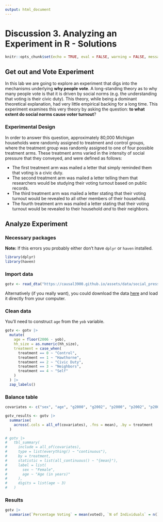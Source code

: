 ```yaml
---
output: html_document
---
```


# Discussion 3. Analyzing an Experiment in R - Solutions

```r
knitr::opts_chunk$set(echo = TRUE, eval = FALSE, warning = FALSE, message = FALSE)
```

## Get out and Vote Experiment

In this lab we are going to explore an experiment that digs into the mechanisms
underlying __why people vote__. A long-standing theory as to why many people
vote is that it is driven by social norms (e.g. the understanding that voting
is their civic duty). This theory, while being a dominant theoretical 
explanation, had very little empirical backing for a long time. This experiment
examines this very theory by asking the question:
__to what extent do social norms cause voter turnout__?

### Experimental Design

In order to answer this question, approximately 80,000 Michigan households
were randomly assigned to treatment and control groups, where the treatment
group was randomly assigned to one of four possible treatment arms. These
treatment arms varied in the intensity of social pressure that they conveyed,
and were defined as follows:

- The first treatment arm was mailed a letter that simply reminded them that
voting is a civic duty.
- The second treatment arm was mailed a letter telling them that researchers
would be studying their voting turnout based on public records.
- The third treatment arm was mailed a letter stating that their voting turnout 
would be revealed to all other members of their household.
- The fourth treatment arm was mailed a letter stating that their voting turnout
would be revealed to their household *and* to their neighbors.

## Analyze Experiment

### Necessary packages

__Note:__ If this errors you probably either don't have `dplyr` or `haven`
installed.

```r
library(dplyr)
library(haven)
```

### Import data
```r
gotv <- read_dta("https://causal3900.github.io/assets/data/social_pressure.dta")
```

Alternatively (if you really want), you could download the data
[here](assets/data/social_pressure.dta) and load it directly from your computer.


### Clean data

You'll need to construct `age` from the `yob` variable.
```r
gotv <- gotv |>
  mutate(
    age = floor(2006 - yob),
    hh_size = as.numeric(hh_size),
    treatment = case_when(
      treatment == 0 ~ "Control",
      treatment == 1 ~ "Hawthorne",
      treatment == 2 ~ "Civic Duty",
      treatment == 3 ~ "Neighbors",
      treatment == 4 ~ "Self"
    )
  ) |>
  zap_labels()
```

### Balance table

```r
covariates <- c("sex", "age", "g2000", "g2002", "p2000", "p2002", "p2004", "hh_size")

gotv_results <- gotv |>
  summarise(
    across(.cols = all_of(covariates), .fns = mean), .by = treatment
  )

# gotv |>
#   tbl_summary(
#     include = all_of(covariates),
#     type = list(everything() ~ "continuous"),
#     by = treatment,
#     statistic = list(all_continuous() ~ "{mean}"),
#     label = list(
#       sex ~ "Female",
#       age ~ "Age (in years)"
#     ),
#     digits = list(age ~ 3)
#   )
```

### Results

```r
gotv |>
  summarise(`Percentage Voting` = mean(voted), `N of Individuals` = n(), .by = treatment)
```

